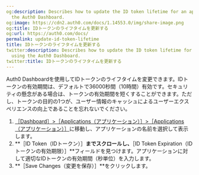 ```yaml
---
og:description: Describes how to update the ID token lifetime for an application using
  the Auth0 Dashboard.
og:image: https://cdn2.auth0.com/docs/1.14553.0/img/share-image.png
og:title: IDトークンのライフタイムを更新する
og:url: https://auth0.com/docs/
permalink: update-id-token-lifetime
title: IDトークンのライフタイムを更新する
twitter:description: Describes how to update the ID token lifetime for an application
  using the Auth0 Dashboard.
twitter:title: IDトークンのライフタイムを更新する
---
```


Auth0 Dashboardを使用してIDトークンのライフタイムを変更できます。IDトークンの有効期間は、デフォルトで36000秒間（10時間）有効です。セキュリティの懸念がある場合は、トークンの有効期間を短くすることができます。ただし、トークンの目的の1つが、ユーザー情報のキャッシュによるユーザーエクスペリエンスの向上であることを忘れないでください。

1. [［Dashboard］>［Applications（アプリケーション）］>［Applications（アプリケーション）］](%24%7Bmanage_url%7D/#/applications)に移動し、アプリケーションの名前を選択して表示します。
2. **［ID Token（IDトークン）］**までスクロールし、**［ID Token Expiration（ID トークンの有効期限）］**フィールドを見つけます。アプリケーションに対して適切なIDトークンの有効期間（秒単位）を入力します。
3. **［Save Changes（変更を保存）］**をクリックします。